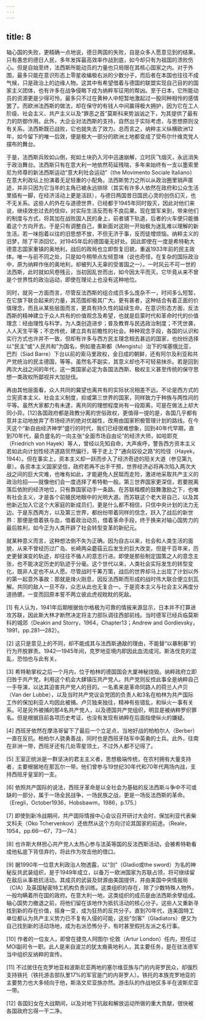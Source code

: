 ```yaml
---
---
---
```

title: 8
---




轴心国的失败，更精确一点地说，德日两国的失败，自是众多人愿意见到的结果。只有愚忠的德日人民，多年发挥最高效率作战到底，如今却只有为祖国的溃败伤心。但是自始至终，法西斯所能动员的力量也只局限在其核心国家之内。对于外围，最多只能在意识形态上零星收编极右派的少数分子，而后者在本国也往往不成气候，只是政治上的边缘人物。这其中有希望借着与德国的联盟实现自己目的的国家主义团体，也有许多在战争侵略下成为纳粹军征用的帮凶。至于日本，它所能动员的资源更是少得可怜，最多只不过在黄种人中短暂地激起过一股同种相怜的感情罢了。而欧洲法西斯的做法，却在保守的有钱人中间赢得极大拥护，因为它在工人阶级、社会主义、共产主义以及“罪恶之首”莫斯科来势汹汹之下，为其提供了最有力的防御作用。此外，大企业对法西斯的支持，自然出于实际考虑，与思想原则没有关系。法西斯既已战败，它也就失去了效力。总而言之，纳粹主义纵横欧洲12年，如今留下的唯一后效，便是极大一部分的欧洲土地都变成了受布尔什维克党人摆布的舞台。

于是，法西斯兵败如山倒，宛如土块扔入河中迅速崩解，立时灰飞烟灭，永远消失于政治舞台。法西斯只有在意大利一地依然苟延残喘，多年来始终有一支以墨索里尼为师尊的新法西斯运动“意大利社会运动”（the Movimento Sociale Italiano）在意大利政坛上扮演着无足轻重的小配角。法西斯势力之所以从政治圈里销声匿迹，并非只因为它当年的主角已被永远排除（其实有许多人依然在政府和公众生活里插有一脚，在经济活动上更是活跃），与德日两国昔日国民心灵的创伤幻灭，也不无关系。这些人的外在与道德世界，已经都于1945年同时毁灭，因此对他们来说，继续效忠过去的信仰，对实际生活反而有不良后果。现在盟军来到，带来他们的制度与方式，将其加在战败国人民的身上，前者铺下轨道，后者的火车便只能循着这个方向开去。于是只有调整自己，重新面对这刚一开始极为迷乱难以理解的新生活。若一味抱着以往的旧思想不放，不但无济于事，反而徒增烦恼。纳粹主义的旧梦，除了平添回忆，对1945年后的德国毫无好处。因此即使在一度是希特勒大德意志国家重镇的奥地利，战后的政局也立即恢复旧貌，重返1933年前的民主政体。唯一与前不同之处，只是如今稍带点左倾意味（说也奇怪，在复杂的国际政治中，原为纳粹作伥的奥地利，却被列入无辜的受害国之一）。一时风云不可一世的法西斯，此时就如风卷残云，当初因乱世而出，如今因太平而灭。它毕竟从来不曾是个世界性的政治运动，即使在理论上也没有这种地位。

同时，就另一方面而言，尽管反法西斯的组合成员多么庞杂不一，时间多么短暂，在它旗下联合起来的力量，其范围却极其广大。更有甚者，这种结合有着正面的价值理念，而且从某些层面而言，更具有持久性的延续生命。在意识形态方面，反法西斯的精神建立于众人共有的价值观念及希望，也就是启蒙时代和革命时代的价值理念：经由理性与科学，为人类创造进步；普及教育与民选政治制度；不凭世袭，人人天生平等；不恋传统，建立具有前瞻性的社会。种种观念手段，各国的认识和实行方式也许并不一致，但却有许多与西方民主理念相去甚远的国家，也纷纷选择以“民主”或“人民共和”为国名，例如曼吉斯都（Mengistu）治下的埃塞俄比亚，巴烈（Siad Barre）下台以前的索马里政权，金日成的朝鲜，还有阿尔及利亚和共产党统治的民主德国，等等。虽然名不副实，其意义却也不可轻易抹杀。若是回到两次大战之间的年代，这一类国家必定为各国法西斯、极权主义甚至传统的保守思想一类政权所鄙视并大加挞伐。

再由其他层面看，众人共同的冀望也离共有的实际状况相差不远。不论是西方式的立宪资本主义、社会主义制度，抑或第三世界的国家，同样致力于种族与两性间的平等。虽然大家都力有未逮，离共同的理想程度尚有一段距离，可是在做法上却大同小异。[12]各国政府都是政教分离的世俗政权，更值得一提的是，各国几乎都有意并主动地放弃了市场经济的绝对优越性，改用由国家积极管理计划的路线。在今天这个“新自由经济神学”盛行的时代，我们已经很难想象，回到40年代早期，直到70年代，最负盛名的一向主张“全面市场自由论”的经济大师，如哈耶克（Friedrich von Hayek）等人，曾经以先知自命，大声疾呼，警告西方资本主义若如此向计划性经济道路贸然偏行，等于走上了“通向奴役之路”的险径（Hayek，1944）。但在事实上，资本主义却一跃而步入了经济奇迹的阳关大道（参见第九章）。各资本主义国家坚信，政府若再不出手干预，世界经济必将再次陷入两次大战之间的巨大灾难，也唯有如此，才能避免人民铤而走险，激进地采取共产主义的政治险招——就像他们会一度选择了希特勒一般。第三世界国家更深信，若要脱离落后依附的经济地位，只有靠国家动手一条路。在苏联楷模的鼓舞激励之下，也唯有社会主义，才是各个前殖民地眼中的光明大道。而苏联这个老大哥自己，以及其他新近加入它这个大家庭的新成员们，更是什么都不相信，只信中央计划的法力无边。于是东西两方，以及第三世界，都纷纷带着同样的信念，跃入了战后的新世界：那便是借着铁与血，借着政治动员，借着革命手段，终于换来对轴心国势力的最后胜利，如今正为人类开辟了社会转型变革的新纪元。

就某种意义而言，这种想法倒不失为正确。因为自古以来，社会和人类生活的面貌，从来不曾经历过广岛、长崎两朵蘑菇云后发生的巨大改变。但是千百年来，历史更替演变的轨迹，却往往不循人的意志行进。即使是那些制定国策之人的意念主张，也不能决定历史的轨迹于分毫。这个世代以来，人类社会实际发生的转型变化，既非人定也不从人愿。尽管战时千筹万策，战后的世界却马上出现了计划以外的第一起意外事故：那就是烽火刚息，因反法西斯而形成的战时伟大联合便立刻瓦解。共同的敌人一旦不存，众志从此也无复合一。于是资本主义与社会主义再度分道扬镳，一变而回原本誓不两立彼此虎视眈眈的死敌。

[1] 有人认为，1941年后期根据佐尔格极为可靠的情报来源显示，日本并不打算进攻苏联，因此斯大林才断然决定将主力部队调往西部前线。当时德军已经兵临莫斯科的城郊（Deakin and Storry，1964，Chapter13；Andrew and Gordievsky，1991，pp.281—282）。



[2] 这只是意见上的不同，却不能成其与法西斯通敌的理由，不能替“以暴制暴”的行为开脱罪责。1942—1945年间，克罗地亚境内即因此血流成河。斯洛伐克的混乱，恐怕也与此有关。



[3] 希特勒掌权之后一个月内，位于柏林的德国国会大厦神秘烧毁。纳粹政府立即归咎于共产党，利用这个机会大肆镇压共产党人。共产党则反控此事全是纳粹自己一手导演，以达其迫害共产党人的目的。一名素来是革命同路人的荷兰人卢贝（Van der Lubbe），以及当时共产党议会党团的负责人和3名在柏林为共产国际工作的保加利亚人均因此被捕。卢贝独来独往，精神有些错乱，和纵火一事有关系。可是另外被捕的那4名共产党人，以及德国共产党组织，明显是被纳粹罗织罪名。但是根据目前各项历史考证，也没有发现有纳粹在后面指使纵火的嫌疑。



[4] 西班牙依然在摩洛哥留下了最后一个立足点，当地好战的柏柏尔人（Berber）一直在反抗。柏柏尔人骁勇善战，同时也是西班牙陆军中英勇的士兵。此外，往南在非洲一带，西班牙还有几处零星领土，不过外人都不记得了。



[5] 王室正统派是一群坚决的君主主义者，思想极端传统，在农村拥有大量支持者，主要根据地在那瓦尔一带。他们曾参与19世纪30年代和70年代两场内战，支持西班牙皇室的一支。



[6] 依照共产国际的说法，西班牙革命是以全社会为基础的反法西斯斗争中不可或缺的一部分，属于一场全民战争，一场民族之战，更是一场反法西斯的革命。（Eregli，October1936，Hobsbawm，1986，p.175.）



[7] 即使到新冷战期间，共产国际情报中心会议召开研讨大会时，保加利亚代表柴文科夫（Oko Tchervenkov）还依然从这个方向讨论其国家的前途。（Reale，1954，pp.66—67，73—74.）



[8] 也许斯大林担心共产党人太热心参与法英等国的反法西斯活动，会被希特勒看成他私底下背信弃约，将此作为攻击他的借口。



[9] 据1990年一位意大利政治人物透露，以“剑”（Gladio或the sword）为名的神秘反共武装组织，是于1949年成立，以备万一欧洲国家为苏联占领，将可继续留在敌后从事抵抗活动。其成员的武装及财源由美国提供，并由美国中央情报局（CIA）及英国秘密特工机构负责训练。这类组织的存在，除了少数特殊人物外，一般均瞒着所在国的政府。在意大利一地，这类组织的成员是由法西斯余孽组成。轴心国势力撤退之前，将他们留在该地作为抵抗活动的核心分子。这些人又重新寻找到新的存在价值，摇身一变，成为狂热的反共分子。直到70年代，连美国特工单位都认为共产主义势力已不复有入侵的可能，这些“剑客”（Gladiators）便又为自己找到新的活动场地，成为右派恐怖分子，有时甚至假托左派之名行事。



[10] 作者的一位友人，即曾在捷克人阿图尔·伦敦（Artur London）任内，担任过MOI副司令一职。此人是来自波兰的犹太裔奥地利人，其主要任务，是在驻法德军当中组织反纳粹的宣传。



[11] 不过居住在克罗地亚和波斯尼亚两地的塞尔维亚族与门的内哥罗民众，却强烈支持铁托（铁托游击部队里17%的军官是门的内哥罗人）。铁托的本族克罗地亚的主要势力也大多倾向于他，斯洛文尼亚族亦然。游击队的作战地区多半在波斯尼亚一带。



[12] 各国妇女在大战期间，以及对地下抗敌和解放运动所做的重大贡献，很快被各国政府忘得一干二净。